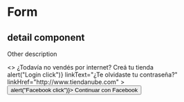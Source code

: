 

<Meta title="Atoms/LoginForm" component={LoginForm} />

# Form

## detail component

Other description

<Preview>
  <Story name="standard" parameters={{ decorators: [withKnobs, withA11y] }}>
    <>
    <Title>Administrá tu tienda online</Title>
    <Text>¿Todavía no vendés por internet?</Text>
    <Link href="http://www.tiendanube.com.ar">Creá tu tienda</Link>
    <Form
    submitText="Ingresar a tu tienda"
    submitCallback={() => alert("Login click")}
    linkText="¿Te olvidaste tu contraseña?"
    linkHref="http://www.tiendanube.com"
  >
    <LoginForm/>
    </Form>
    <Button color="light" start="Facebook" onClick={() => alert("Facebook click")}> Continuar con Facebook</Button>
    </>
  </Story>
</Preview>

    





<Props of={Form} />
  